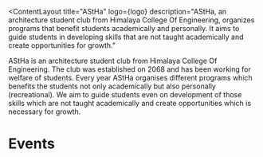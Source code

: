 
<ContentLayout title="AStHa" logo={logo}
description="AStHa, an architecture student club from Himalaya College Of Engineering, organizes programs that benefit students academically and personally. It aims to guide students in developing skills that are not taught academically and create opportunities for growth."
>

<Alert club="astha" />

AStHa is an architecture student club from Himalaya College Of Engineering. The club was established on 2068 and has been working for welfare of students. Every year AStHa organises different programs which benefits the students not only academically but also personally (recreational). We aim to guide students even on development of those skills which are not taught academically and create opportunities which is necessary for growth.

# Events

<Timeline club="astha" />

</ContentLayout>
